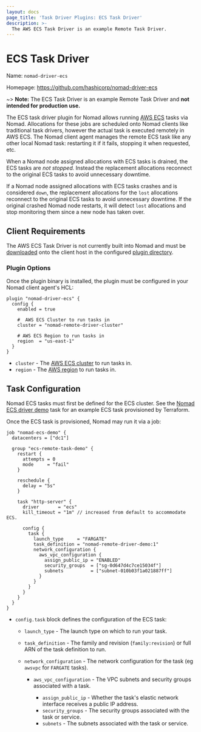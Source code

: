 ```yaml
---
layout: docs
page_title: 'Task Driver Plugins: ECS Task Driver'
description: >-
  The AWS ECS Task Driver is an example Remote Task Driver.
---
```


# ECS Task Driver

Name: `nomad-driver-ecs`

Homepage: https://github.com/hashicorp/nomad-driver-ecs

~> **Note:** The ECS Task Driver is an example Remote Task Driver and **not
intended for production use.**

The ECS task driver plugin for Nomad allows running [AWS ECS][ecs] tasks via
Nomad. Allocations for these jobs are scheduled onto Nomad clients like
traditional task drivers, however the actual task is executed remotely in
AWS ECS. The Nomad client agent manages the remote ECS task like any other
local Nomad task: restarting it if it fails, stopping it when requested, etc.

When a Nomad node assigned allocations with ECS tasks is drained, the ECS tasks
are *not stopped.* Instead the replacement allocations reconnect to the
original ECS tasks to avoid unnecessary downtime.

If a Nomad node assigned allocations with ECS tasks crashes and is considered
`down`, the replacement allocations for the `lost` allocations reconnect to the
original ECS tasks to avoid unnecessary downtime. If the original crashed Nomad
node restarts, it will detect `lost` allocations and stop monitoring them since
a new node has taken over.

## Client Requirements

The AWS ECS Task Driver is not currently built into Nomad and must be
[downloaded][download] onto the client host in the configured [plugin
directory][plugin_dir].

### Plugin Options

Once the plugin binary is installed, the plugin must be configured in your
Nomad client agent's HCL:

```hcl
plugin "nomad-driver-ecs" {
  config {
    enabled = true

    #  AWS ECS Cluster to run tasks in
    cluster = "nomad-remote-driver-cluster"

    # AWS ECS Region to run tasks in
    region  = "us-east-1"
  }
}
```

- `cluster` - The [AWS ECS cluster][cluster] to run tasks in.
- `region` - The [AWS region][region] to run tasks in.

## Task Configuration

Nomad ECS tasks must first be defined for the ECS cluster. See the [Nomad ECS
driver demo][demo] task for an example ECS task provisioned by Terraform.

Once the ECS task is provisioned, Nomad may run it via a job:

```hcl
job "nomad-ecs-demo" {
  datacenters = ["dc1"]

  group "ecs-remote-task-demo" {
    restart {
      attempts = 0
      mode     = "fail"
    }

    reschedule {
      delay = "5s"
    }

    task "http-server" {
      driver       = "ecs"
      kill_timeout = "1m" // increased from default to accommodate ECS.

      config {
        task {
          launch_type     = "FARGATE"
          task_definition = "nomad-remote-driver-demo:1"
          network_configuration {
            aws_vpc_configuration {
              assign_public_ip = "ENABLED"
              security_groups  = ["sg-0d647d4c7ce15034f"]
              subnets          = ["subnet-010b03f1a021887ff"]
            }
          }
        }
      }
    }
  }
}
```

- `config.task` block defines the configuration of the ECS task:

  - `launch_type` - The launch type on which to run your task.
  - `task_definition` - The family and revision (`family:revision`) or full ARN
    of the task definition to run.
  - `network_configuration` - The network configuration for the task (eg
    `awsvpc` for `FARGATE` tasks).

    - `aws_vpc_configuration` - The VPC subnets and security groups associated with a task.

      - `assign_public_ip` - Whether the task's elastic network interface receives a public IP address.
      - `security_groups` - The security groups associated with the task or service.
      - `subnets` - The subnets associated with the task or service.

[cluster]: https://docs.aws.amazon.com/AmazonECS/latest/developerguide/clusters.html
[ecs]: https://aws.amazon.com/ecs/
[demo]: https://github.com/hashicorp/nomad-driver-ecs/tree/main/demo
[download]: https://releases.hashicorp.com/nomad-driver-ecs/
[plugin_dir]: /nomad/docs/configuration#plugin_dir
[region]: https://docs.aws.amazon.com/general/latest/gr/ecs-service.html
